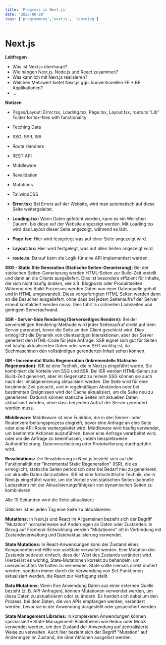 ```yaml
---
title: 'Progress in Next.js'
date: '2023-08-20'
tags: ['programming','nextjs', 'learning']
---
```


<CustomImage src="https://raw.githubusercontent.com/AndrinTraeger/blogposts/main/images/nextjs.png" alt="Nextjs" />

# Next.js

**Leitfragen**
- Was ist Next.js überhaupt?
- Wie hängen Next.js, Node.js und React zusammen?
- Was kann ich mit Next.js realisieren?
- Welchen Mehrwert bietet Next.js ggü. konventionellen FE + BE Applikationen?
- …

**Notizen**
- Pages/Layout: Error.tsx, Loading.tsx, Page.tsx, Layout.tsx, route.ts “Lib” Folder for tsx-files with functionality
- Fetching Data
- SSG, SSR, ISR
- Route Handlers
- REST API
- Middleware
- Revalidation
- Mutations
- TailwindCSS

- **Error.tsx:** Bei Errors auf der Website, wird man automatisch auf diese Seite weitergeleitet.
- **Loading.tsx:** Wenn Daten gefetcht werden, kann es ein Weilchen Dauern, bis diese auf der Website angezeigt werden. Mit Loading.tsx wird das Layout dieser Seite angezeigt, während es lädt.
- **Page.tsx:** Hier wird festgelegt was auf einer Seite angezeigt wird.
- **Layout.tsx:** Hier wird festgelegt, was auf allen Seiten angezeigt wird.
- **route.ts:** Darauf kann die Logik für eine API implementiert werden.

**SSG - Static Site Generation (Statische Seiten-Generierung):**
Bei der statischen Seiten-Generierung werden HTML-Seiten zur Build-Zeit erstellt und dann an die Clients ausgeliefert. Dies ist besonders effizient für Inhalte, die sich nicht häufig ändern, wie z.B. Blogposts oder Produktseiten. Während des Build-Prozesses werden Daten von einer Datenquelle geholt und in HTML umgewandelt. Diese vorgefertigten HTML-Seiten werden dann an die Besucher ausgeliefert, ohne dass bei jedem Seitenaufruf der Server erneut kontaktiert werden muss. Dies führt zu schnellen Ladezeiten und geringem Serveraufwand.

**SSR - Server-Side Rendering (Serverseitiges Rendern):**
Bei der serverseitigen Rendering-Methode wird jeder Seitenaufruf direkt auf dem Server gerendert, bevor die Seite an den Client geschickt wird. Dies ermöglicht die Dynamik von clientseitigen Interaktionen, aber der Server generiert den HTML-Code für jede Anfrage. SSR eignet sich gut für Seiten mit häufig aktualisierten Daten oder wenn SEO wichtig ist, da Suchmaschinen den vollständigen gerenderten Inhalt sehen können.

**ISR - Incremental Static Regeneration (Inkrementelle Statische Regeneration):** 
ISR ist eine Technik, die in Next.js eingeführt wurde. Sie kombiniert die Vorteile von SSG und SSR. Bei ISR werden HTML-Seiten zur Build-Zeit generiert, aber im Gegensatz zu reinem SSG können sie auch nach der Initialgenerierung aktualisiert werden. Die Seite wird für eine bestimmte Zeit gecacht, und in regelmäßigen Abständen oder bei bestimmten Ereignissen wird der Cache aktualisiert, um die Seite neu zu generieren. Dadurch können statische Seiten mit aktuellen Daten aktualisiert werden, ohne dass bei jedem Aufruf der Server gerendert werden muss.

**Middleware:**
Middleware ist eine Funktion, die in den Server- oder Routenverarbeitungsprozess eingreift, bevor eine Anfrage an eine Seite oder eine API-Route weitergeleitet wird. Middleware wird häufig verwendet, um bestimmte Aktionen auszuführen, bevor eine Anfrage verarbeitet wird, oder um die Anfrage zu beeinflussen, indem beispielsweise Authentifizierung, Datenverarbeitung oder Protokollierung durchgeführt wird.

**Revalidations:**
Die Revalidierung in Next.js bezieht sich auf die Funktionalität der "Incremental Static Regeneration" (ISR), die es ermöglicht, statische Seiten periodisch oder bei Bedarf neu zu generieren, um aktuelle Daten darzustellen. ISR ist eine fortschrittliche Technik, die in Next.js eingeführt wurde, um die Vorteile von statischen Seiten (schnelle Ladezeiten) mit der Aktualisierungsfähigkeit von dynamischen Seiten zu kombinieren.

Alle 10 Sekunden wird die Seite aktualisiert:

Üblicher ist es jeden Tag eine Seite zu aktualisieren:

**Mutations:**
In Next.js und React im Allgemeinen bezieht sich der Begriff "Mutation" normalerweise auf Änderungen an Daten oder Zuständen. In Bezug auf Frontend-Entwicklung werden "Mutationen" oft in Verbindung mit Zustandsverwaltung und Datenaktualisierung verwendet.

**State Mutations:** In React-Anwendungen kann der Zustand eines Komponenten mit Hilfe von useState verwaltet werden. Eine Mutation des Zustands bedeutet einfach, dass der Wert des Zustands verändert wird. Hierbei ist es wichtig, State-Mutationen korrekt zu behandeln, um unerwünschtes Verhalten zu vermeiden. State sollte niemals direkt mutiert werden, sondern immer durch die Verwendung von Set-Funktionen aktualisiert werden, die React zur Verfügung stellt.

**Data Mutations:** Wenn Ihre Anwendung Daten aus einer externen Quelle bezieht (z. B. API-Anfragen), können Mutationen verwendet werden, um diese Daten zu aktualisieren oder zu ändern. Es handelt sich dabei um den Prozess, bei dem Daten, die von APIs empfangen werden, verändert werden, bevor sie in der Anwendung dargestellt oder gespeichert werden.

**State Management Libraries:** In komplexeren Anwendungen können spezialisierte State-Management-Bibliotheken wie Redux oder MobX verwendet werden, um den Zustand der Anwendung auf zentralisierte Weise zu verwalten. Auch hier bezieht sich der Begriff "Mutation" auf Änderungen im Zustand, die über Aktionen ausgelöst werden.
